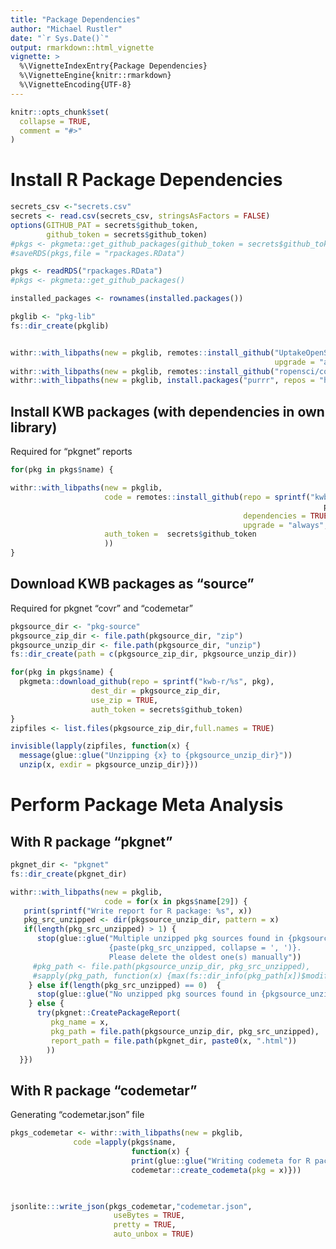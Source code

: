 ```yaml
---
title: "Package Dependencies"
author: "Michael Rustler"
date: "`r Sys.Date()`"
output: rmarkdown::html_vignette
vignette: >
  %\VignetteIndexEntry{Package Dependencies}
  %\VignetteEngine{knitr::rmarkdown}
  %\VignetteEncoding{UTF-8}
---
```


```r
knitr::opts_chunk$set(
  collapse = TRUE,
  comment = "#>"
)
```


# Install R Package Dependencies

```r

secrets_csv <-"secrets.csv"
secrets <- read.csv(secrets_csv, stringsAsFactors = FALSE)
options(GITHUB_PAT = secrets$github_token, 
        github_token = secrets$github_token)
#pkgs <- pkgmeta::get_github_packages(github_token = secrets$github_token)
#saveRDS(pkgs,file = "rpackages.RData")

pkgs <- readRDS("rpackages.RData")
#pkgs <- pkgmeta::get_github_packages()

installed_packages <- rownames(installed.packages())

pkglib <- "pkg-lib"
fs::dir_create(pkglib)


withr::with_libpaths(new = pkglib, remotes::install_github("UptakeOpenSource/pkgnet@d1e974de299d46e71b082e027a71b8b254edc9b2",
                                                           upgrade = "always"))
withr::with_libpaths(new = pkglib, remotes::install_github("ropensci/codemetar@dev"))
withr::with_libpaths(new = pkglib, install.packages("purrr", repos = "https://cloud.r-project.org/"))

```



## Install KWB packages (with dependencies in own library)

Required for "pkgnet" reports

```r
for(pkg in pkgs$name) {

withr::with_libpaths(new = pkglib,
                     code = remotes::install_github(repo = sprintf("kwb-r/%s",
                                                                      pkg),
                                                    dependencies = TRUE,
                                                    upgrade = "always",
                     auth_token =  secrets$github_token
                     ))
}
```

## Download KWB packages as "source" 

Required for pkgnet "covr" and "codemetar"

```r
pkgsource_dir <- "pkg-source"
pkgsource_zip_dir <- file.path(pkgsource_dir, "zip")
pkgsource_unzip_dir <- file.path(pkgsource_dir, "unzip")
fs::dir_create(path = c(pkgsource_zip_dir, pkgsource_unzip_dir))

for(pkg in pkgs$name) {
  pkgmeta::download_github(repo = sprintf("kwb-r/%s", pkg),
                  dest_dir = pkgsource_zip_dir,
                  use_zip = TRUE,
                  auth_token = secrets$github_token)
}
zipfiles <- list.files(pkgsource_zip_dir,full.names = TRUE)

invisible(lapply(zipfiles, function(x) {
  message(glue::glue("Unzipping {x} to {pkgsource_unzip_dir}"))
  unzip(x, exdir = pkgsource_unzip_dir)}))

```

# Perform Package Meta Analysis

## With R package "pkgnet"

```r
pkgnet_dir <- "pkgnet"
fs::dir_create(pkgnet_dir)

withr::with_libpaths(new = pkglib,
                     code = for(x in pkgs$name[29]) {
   print(sprintf("Write report for R package: %s", x))
   pkg_src_unzipped <- dir(pkgsource_unzip_dir, pattern = x)
   if(length(pkg_src_unzipped) > 1) {
      stop(glue::glue("Multiple unzipped pkg sources found in {pkgsource_unzip_dir}:
                      {paste(pkg_src_unzipped, collapse = ', ')}.
                      Please delete the oldest one(s) manually"))
     #pkg_path <- file.path(pkgsource_unzip_dir, pkg_src_unzipped),
     #sapply(pkg_path, function(x) {max(fs::dir_info(pkg_path[x])$modification_time)})
    } else if(length(pkg_src_unzipped) == 0)  {
      stop(glue::glue("No unzipped pkg sources found in {pkgsource_unzip_dir}"))
    } else {
      try(pkgnet::CreatePackageReport(
         pkg_name = x,
         pkg_path = file.path(pkgsource_unzip_dir, pkg_src_unzipped),
         report_path = file.path(pkgnet_dir, paste0(x, ".html"))
        ))
  }})


```

## With R package "codemetar"

Generating "codemetar.json" file

```r
pkgs_codemetar <- withr::with_libpaths(new = pkglib,
              code =lapply(pkgs$name,
                           function(x) {
                           print(glue::glue("Writing codemeta for R package {x}"))
                           codemetar::create_codemeta(pkg = x)}))
                                                     


jsonlite:::write_json(pkgs_codemetar,"codemetar.json",
                       useBytes = TRUE,
                       pretty = TRUE,
                       auto_unbox = TRUE)

```



